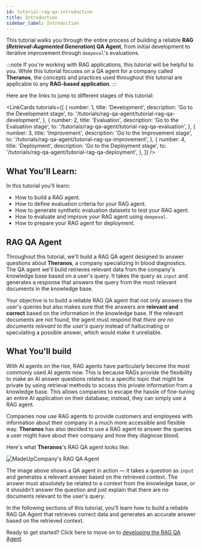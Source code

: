 ```yaml
---
id: tutorial-rag-qa-introduction
title: Introduction
sidebar_label: Introduction
---
```



This tutorial walks you through the entire process of building a reliable **RAG (_Retrieval-Augmented Generation_) QA Agent**, 
from initial development to iterative improvement through `deepeval`'s evaluations.

:::note
If you're working with RAG applications, this tutorial will be helpful to you. While this tutorial focuses on a QA agent for a company 
called **Theranos**, the concepts and practices used throughout this tutorial are applicable to any **RAG-based application**.
:::

Here are the links to jump to different stages of this tutorial:

<LinkCards
    tutorials={[
        {
            number: 1,
            title: 'Development',
            description: 'Go to the Development stage',
            to: '/tutorials/rag-qa-agent/tutorial-rag-qa-development',
        },
        {
            number: 2,
            title: 'Evaluation',
            description: 'Go to the Evaluation stage',
            to: '/tutorials/rag-qa-agent/tutorial-rag-qa-evaluation',
        },
        {
            number: 3,
            title: 'Improvement',
            description: 'Go to the Improvement stage',
            to: '/tutorials/rag-qa-agent/tutorial-rag-qa-improvement',
        },
        {
            number: 4,
            title: 'Deployment',
            description: 'Go to the Deployment stage',
            to: '/tutorials/rag-qa-agent/tutorial-rag-qa-deployment',
        },
    ]}
/>

## What You'll Learn:

In this tutorial you'll learn:

- How to build a RAG agent.
- How to define evaluation criteria for your RAG agent.
- How to generate synthetic evaluation datasets to test your RAG agent.
- How to evaluate and improve your RAG agent using `deepeval`.
- How to prepare your RAG agent for deployment.

## RAG QA Agent

Throughout this tutorial, we'll build a RAG QA agent designed to answer questions about **Theranos**, a company specializing in blood 
diagnostics. The QA agent we'll build retrieves relevant data from the company's knowledge base based on a user's query. 
It takes the query as `input` and generates a response that answers the query from the most relevant documents in the knowledge base.

Your objective is to build a reliable RAG QA agent that not only answers the user's queries but also makes sure that the answers 
are **relevant and correct** based on the information in the knowledge base. If the relevant documents are not found, the agent must 
respond that _there are no documents relevant to the user's query_ instead of hallucinating or speculating a possible answer, 
which would make it unreliable.

## What You'll build

With AI agents on the rise, RAG agents have particularly become the most commonly used AI agents now. This is because RAGs provide the 
flexibility to make an AI answer questions related to a specific topic that might be private by using retrieval methods to access this 
private information from a knowledge base. This allows companies to escape the hassle of fine-tuning an entire AI application on their 
database; instead, they can simply use a RAG agent.

Companies now use RAG agents to provide customers and employees with information about their company in a much more accessible and 
flexible way. **Theranos** has also decided to use a RAG agent to answer the queries a user might have about their company and how they 
diagnose blood. 

Here's what **Theranos**'s RAG QA agent looks like:

![MadeUpCompany's RAG QA Agent](./images/qa-agent-overview.png)

The image above shows a QA agent in action — it takes a question as `input` and generates a relevant answer based on the retrieved context.
The answer must absolutely be related to a context from the knowledge base, or it shouldn't answer the question and just explain 
that there are no documents relevant to the user's query.

In the following sections of this tutorial, you'll learn how to build a reliable RAG QA Agent that retrieves correct data and generates an 
accurate answer based on the retrieved context. 

Ready to get started? Click here to move on to [developing the RAG QA Agent](/tutorials/rag-qa-agent/tutorial-rag-qa-development).